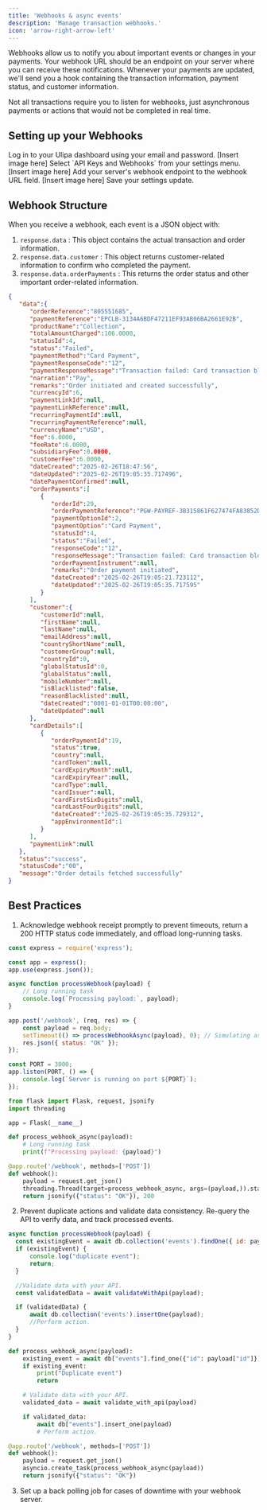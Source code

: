 ```yaml
---
title: 'Webhooks & async events'
description: 'Manage transaction webhooks.'
icon: 'arrow-right-arrow-left'
---
```


Webhooks allow us to notify you about important events or changes in your payments. Your webhook URL should be an endpoint on your server where you can receive these notifications. Whenever your payments are updated, we'll send you a hook containing the transaction information, payment status, and customer information.

Not all transactions require you to listen for webhooks, just asynchronous payments or actions that would not be completed in real time.

## Setting up your Webhooks
<Steps>
    <Step title="Access your Dashboard" icon="gear">
        Log in to your Ulipa dashboard using your email and password.
        [Insert image here]
    </Step>
    <Step title="Navigate to your Webhook Settings" icon="gear">
        Select `API Keys and Webhooks` from your settings menu.
        [Insert image here]
    </Step>
    <Step title="Update your Webhook URL" icon="gear">
        Add your server's webhook endpoint to the webhook URL field.
        [Insert image here]
    </Step>
    <Step title="Confirm your changes" icon="gear">
        Save your settings update.
    </Step>
</Steps>

## Webhook Structure
When you receive a webhook, each event is a JSON object with:

1. `response.data` : This object contains the actual transaction and order information.
2. `response.data.customer` : This object returns customer-related information to confirm who completed the payment.
3. `response.data.orderPayments` : This returns the order status and other important order-related information.

```json Webhook Example [expandable]
{
   "data":{
      "orderReference":"805551685",
      "paymentReference":"EPCLB-3134A6BDF47211EF93AB06BA2661E92B",
      "productName":"Collection",
      "totalAmountCharged":106.0000,
      "statusId":4,
      "status":"Failed",
      "paymentMethod":"Card Payment",
      "paymentResponseCode":"12",
      "paymentResponseMessage":"Transaction failed: Card transaction blocked due to change in the credit card details from the registered one",
      "narration":"Pay",
      "remarks":"Order initiated and created successfully",
      "currencyId":6,
      "paymentLinkId":null,
      "paymentLinkReference":null,
      "recurringPaymentId":null,
      "recurringPaymentReference":null,
      "currencyName":"USD",
      "fee":6.0000,
      "feeRate":6.0000,
      "subsidiaryFee":0.0000,
      "customerFee":6.0000,
      "dateCreated":"2025-02-26T18:47:56",
      "dateUpdated":"2025-02-26T19:05:35.717496",
      "datePaymentConfirmed":null,
      "orderPayments":[
         {
            "orderId":29,
            "orderPaymentReference":"PGW-PAYREF-3B315861F627474FA83852DBDD6CE71A",
            "paymentOptionId":2,
            "paymentOption":"Card Payment",
            "statusId":4,
            "status":"Failed",
            "responseCode":"12",
            "responseMessage":"Transaction failed: Card transaction blocked due to change in the credit card details from the registered one",
            "orderPaymentInstrument":null,
            "remarks":"Order payment initiated",
            "dateCreated":"2025-02-26T19:05:21.723112",
            "dateUpdated":"2025-02-26T19:05:35.717595"
         }
      ],
      "customer":{
         "customerId":null,
         "firstName":null,
         "lastName":null,
         "emailAddress":null,
         "countryShortName":null,
         "customerGroup":null,
         "countryId":0,
         "globalStatusId":0,
         "globalStatus":null,
         "mobileNumber":null,
         "isBlacklisted":false,
         "reasonBlacklisted":null,
         "dateCreated":"0001-01-01T00:00:00",
         "dateUpdated":null
      },
      "cardDetails":[
         {
            "orderPaymentId":19,
            "status":true,
            "country":null,
            "cardToken":null,
            "cardExpiryMonth":null,
            "cardExpiryYear":null,
            "cardType":null,
            "cardIssuer":null,
            "cardFirstSixDigits":null,
            "cardLastFourDigits":null,
            "dateCreated":"2025-02-26T19:05:35.729312",
            "appEnvironmentId":1
         }
      ],
      "paymentLink":null
   },
   "status":"success",
   "statusCode":"00",
   "message":"Order details fetched successfully"
}
```

## Best Practices
1. Acknowledge webhook receipt promptly to prevent timeouts, return a 200 HTTP status code immediately, and offload long-running tasks.
<CodeGroup>

```javascript Express.js
const express = require('express');

const app = express();
app.use(express.json());

async function processWebhook(payload) {
    // Long running task
    console.log(`Processing payload:`, payload);
}

app.post('/webhook', (req, res) => {
    const payload = req.body;
    setTimeout(() => processWebhookAsync(payload), 0); // Simulating async execution
    res.json({ status: "OK" });
});

const PORT = 3000;
app.listen(PORT, () => {
    console.log(`Server is running on port ${PORT}`);
});
```

```python Python
from flask import Flask, request, jsonify
import threading

app = Flask(__name__)

def process_webhook_async(payload):
    # Long running task
    print(f"Processing payload: {payload}")

@app.route('/webhook', methods=['POST'])
def webhook():
    payload = request.get_json()
    threading.Thread(target=process_webhook_async, args=(payload,)).start()
    return jsonify({"status": "OK"}), 200
```

</CodeGroup>

2. Prevent duplicate actions and validate data consistency. Re-query the API to verify data, and track processed events.
<CodeGroup>

```javascript Node.js
async function processWebhook(payload) {
  const existingEvent = await db.collection('events').findOne({ id: payload.id });
  if (existingEvent) {
      console.log("duplicate event");
      return;
  }

  //Validate data with your API.
  const validatedData = await validateWithApi(payload);

  if (validatedData) {
      await db.collection('events').insertOne(payload);
      //Perform action.
  }
}
```

```python Python
def process_webhook_async(payload):
    existing_event = await db["events"].find_one({"id": payload["id"]})
    if existing_event:
        print("Duplicate event")
        return

    # Validate data with your API.
    validated_data = await validate_with_api(payload)

    if validated_data:
        await db["events"].insert_one(payload)
        # Perform action.

@app.route('/webhook', methods=['POST'])
def webhook():
    payload = request.get_json()
    asyncio.create_task(process_webhook_async(payload))
    return jsonify({"status": "OK"})
```

</CodeGroup>

3. Set up a back polling job for cases of downtime with your webhook server.